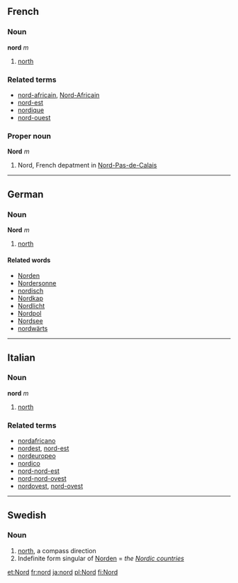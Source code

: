 ==French==
===Noun===
'''nord''' ''m''

#[[north]]

===Related terms===
*[[nord-africain]], [[Nord-Africain]]
*[[nord-est]]
*[[nordique]]
*[[nord-ouest]]

===Proper noun===
'''Nord''' ''m''

# Nord, French depatment in [[Nord-Pas-de-Calais]]

----
==German==
===Noun===
'''Nord''' ''m''
# [[north]]

====Related words====
*[[Norden]]
*[[Nordersonne]]
*[[nordisch]]
*[[Nordkap]]
*[[Nordlicht]]
*[[Nordpol]]
*[[Nordsee]]
*[[nordwärts]]

----
==Italian==
===Noun===
'''nord''' ''m''

#[[north]]

===Related terms===
*[[nordafricano]]
*[[nordest]], [[nord-est]]
*[[nordeuropeo]]
*[[nordico]]
*[[nord-nord-est]]
*[[nord-nord-ovest]]
*[[nordovest]], [[nord-ovest]]

----
==Swedish==
===Noun===

#[[north]], a compass direction
#Indefinite form singular of [[Norden]] = ''the [[Nordic countries]]''

[[et:Nord]]
[[fr:nord]]
[[ja:nord]]
[[pl:Nord]]
[[fi:Nord]]